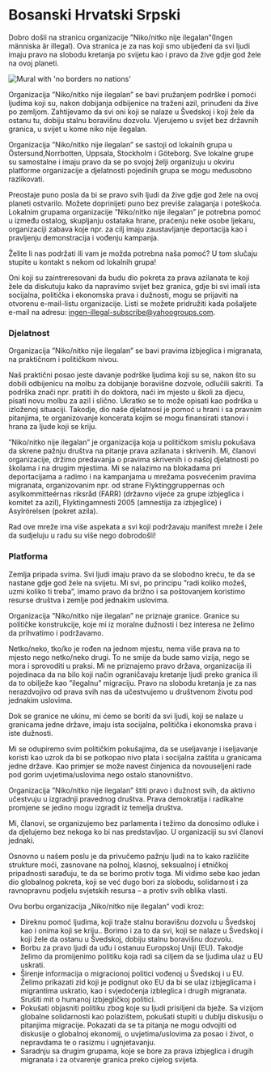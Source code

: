 
# Bosanski Hrvatski Srpski

Dobro došli na stranicu organizacije ”Niko/nitko nije ilegalan”(Ingen människa är illegal). Ova stranica je za nas koji smo ubijeđeni da svi ljudi imaju pravo na slobodu kretanja po svijetu kao i pravo da žive gdje god žele na ovoj planeti.

<Image src={noBorders} alt="Mural with 'no borders no nations'" priority/>

Organizacija ”Niko/nitko nije ilegalan” se bavi pružanjem podrške i pomoći ljudima koji su, nakon dobijanja odbijenice na traženi azil, prinuđeni da žive po zemljom. Zahtijevamo da svi oni koji se nalaze u Švedskoj i koji žele da ostanu tu, dobiju stalnu boravišnu dozvolu. Vjerujemo u svijet bez državnih granica, u svijet u kome niko nije ilegalan.

Organizacija ”Niko/nitko nije ilegalan” se sastoji od lokalnih grupa u Östersund,Norrbotten, Uppsala, Stockholm i Göteborg. Sve lokalne grupe su samostalne i imaju pravo da se po svojoj želji organizuju u okviru platforme organizacije a djelatnosti pojedinih grupa se mogu međusobno razlikovati.

Preostaje puno posla da bi se pravo svih ljudi da žive gdje god žele na ovoj planeti ostvarilo. Možete doprinijeti puno bez previše zalaganja i poteškoća. Lokalnim grupama organizacije ”Niko/nitko nije ilegalan” je potrebna pomoć u između ostalog, skupljanju ostataka hrane, praćenju neke osobe ljekaru, organizaciji zabava koje npr. za cilj imaju zaustavljanje deportacija kao i pravljenju demonstracija i vođenju kampanja.

Želite li nas podržati ili vam je možda potrebna naša pomoć? U tom slučaju stupite u kontakt s nekom od lokalnih grupa!

<Local appearance="transparent"/>

Oni koji su zaintreresovani da budu dio pokreta za prava azilanata te koji žele da diskutuju kako da napravimo svijet bez granica, gdje bi svi imali ista socijalna, politička i ekonomska prava i dužnosti, mogu se prijaviti na otvorenu e-mail-listu organizacije. Listi se možete pridružiti kada pošaljete e-mail na adresu: [ingen-illegal-subscribe@yahoogroups.com](mailto:ingen-illegal-subscribe@yahoogroups.com).

### Djelatnost

Organizacija ”Niko/nitko nije ilegalan” se bavi pravima izbjeglica i migranata, na praktičnom i političkom nivou.

Naš praktični posao jeste davanje podrške ljudima koji su se, nakon što su dobili odbijenicu na molbu za dobijanje boravišne dozvole, odlučili sakriti. Ta podrška znači npr. pratiti ih do doktora, naći im mjesto u školi za djecu, pisati novu molbu za azil i slično. Ukratko se to može opisati kao podrška u izloženoj situaciji. Takodje, dio naše djelatnosi je pomoć u hrani i sa pravnim pitanjima, te organizovanje koncerata kojim se mogu finansirati stanovi i hrana za ljude koji se kriju.

”Niko/nitko nije ilegalan” je organizacija koja u političkom smislu pokušava da skrene pažnju društva na pitanje prava azilanata i skrivenih. Mi, članovi organizacije, držimo predavanja o pravima skrivenih i o našoj djelatnosti po školama i na drugim mjestima. Mi se nalazimo na blokadama pri deportacijama a radimo i na kampanjama u mrežama posvećenim pravima migranata, organizovanim npr. od strane Flyktinggruppernas och asylkommitteérnas riksråd (FARR) (državno vijeće za grupe izbjeglica i komitet za azil), Flyktingamnesti 2005 (amnestija za izbjeglice) i Asylrörelsen (pokret azila).

Rad ove mreže ima više aspekata a svi koji podržavaju manifest mreže i žele da sudjeluju u radu su više nego dobrodošli!

### Platforma

Zemlja pripada svima. Svi ljudi imaju pravo da se slobodno kreću, te da se nastane gdje god žele na svijetu. Mi svi, po principu ”radi koliko možeš, uzmi koliko ti treba”, imamo pravo da brižno i sa poštovanjem koristimo resurse društva i zemlje pod jednakim uslovima.

Organizacija ”Niko/nitko nije ilegalan” ne priznaje granice. Granice su političke konstrukcije, koje mi iz moralne dužnosti i bez interesa ne želimo da prihvatimo i podržavamo.

Netko/neko, tko/ko je rođen na jednom mjestu, nema više prava na to mjesto nego netko/neko drugi. To ne smije da bude samo vizija, nego se mora i sprovoditi u praksi. Mi ne priznajemo pravo država, organizacija ili pojedinaca da na bilo koji način ograničavaju kretanje ljudi preko granica ili da to obilježe kao ”ilegalnu” migraciju. Pravo na slobodu kretanja je za nas nerazdvojivo od prava svih nas da učestvujemo u društvenom životu pod jednakim uslovima.

Dok se granice ne ukinu, mi ćemo se boriti da svi ljudi, koji se nalaze u granicama jedne države, imaju ista socijalna, politička i ekonomska prava i iste dužnosti.

Mi se odupiremo svim političkim pokušajima, da se useljavanje i iseljavanje koristi kao uzrok da bi se potkopao nivo plata i socijalna zaštita u granicama jedne države. Kao primjer se može navest činjenica da novouseljeni rade pod gorim uvjetima/uslovima nego ostalo stanovništvo.

Organizacija ”Niko/nitko nije ilegalan” štiti pravo i dužnost svih, da aktivno učestvuju u izgradnji pravednog društva. Prava demokratija i radikalne promjene se jedino mogu izgradit iz temelja društva.

Mi, članovi, se organizujemo bez parlamenta i težimo da donosimo odluke i da djelujemo bez nekoga ko bi nas predstavljao. U organizaciji su svi članovi jednaki.

Osnovno u našem poslu je da privučemo pažnju ljudi na to kako različite strukture moći, zasnovane na polnoj, klasnoj, seksualnoj i etničkoj pripadnosti sarađuju, te da se borimo protiv toga. Mi vidimo sebe kao jedan dio globalnog pokreta, koji se već dugo bori za slobodu, solidarnost i za ravnopravnu podjelu svjetskih resursa – a protiv svih oblika vlasti.

Ovu borbu organizacija „Niko/nitko nije ilegalan“ vodi kroz:

* Direknu pomoć ljudima, koji traže stalnu boravišnu dozvolu u Švedskoj kao i onima koji se kriju.. Borimo i za to da svi, koji se nalaze u Švedskoj i koji žele da ostanu u Švedskoj, dobiju stalnu boravišnu dozvolu.
* Borbu za pravo ljudi da uđu i ostanuu Europskoj Uniji (EU). Takodje želimo da promijenimo politiku koja radi sa ciljem da se ljudima ulaz u EU uskrati.
* Širenje informacija o migracionoj politici vođenoj u Švedskoj i u EU. Želimo prikazati zid koji je podignut oko EU da bi se ulaz izbjeglicama i migrantima uskratio, kao i svjedočenja izbleglica i drugih migranata. Srušiti mit o humanoj izbjegličkoj politici.
* Pokušati objasniti politiku zbog koje su ljudi prisiljeni da bježe. Sa vizijom globalne solidarnosti kao polazištem, pokušati stupiti u dublju diskusiju o pitanjima migracije. Pokazati da se ta pitanja ne mogu odvojiti od diskusije o globalnoj ekonomij, o uvjetima/uslovima za posao i život, o nepravdama te o rasizmu i ugnjetavanju.
* Saradnju sa drugim grupama, koje se bore za prava izbjeglica i drugih migranata i za otvarenje granica preko cijelog svijeta.

